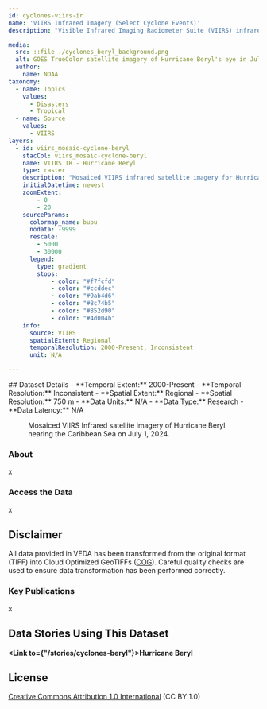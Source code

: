 ```yaml
---
id: cyclones-viirs-ir
name: 'VIIRS Infrared Imagery (Select Cyclone Events)'
description: "Visible Infrared Imaging Radiometer Suite (VIIRS) infrared satellite imagery for select cyclone events."

media:
  src: ::file ./cyclones_beryl_background.png
  alt: GOES TrueColor satellite imagery of Hurricane Beryl's eye in July of 2024.
  author: 
    name: NOAA 
taxonomy:
  - name: Topics
    values:
      - Disasters
      - Tropical
  - name: Source
    values:
      - VIIRS
layers:
  - id: viirs_mosaic-cyclone-beryl
    stacCol: viirs_mosaic-cyclone-beryl
    name: VIIRS IR - Hurricane Beryl
    type: raster
    description: "Mosaiced VIIRS infrared satellite imagery for Hurricane Beryl."
    initialDatetime: newest
    zoomExtent:
        - 0
        - 20
    sourceParams:
      colormap_name: bupu    
      nodata: -9999
      rescale:
        - 5000
        - 30000
      legend:
        type: gradient
        stops:
            - color: "#f7fcfd"
            - color: "#ccddec"
            - color: "#9ab4d6"
            - color: "#8c74b5"
            - color: "#852d90"
            - color: "#4d004b"
    info:
      source: VIIRS
      spatialExtent: Regional
      temporalResolution: 2000-Present, Inconsistent
      unit: N/A

---
```

<Block>
  <Prose>
  ## Dataset Details
  - **Temporal Extent:** 2000-Present
  - **Temporal Resolution:** Inconsistent
  - **Spatial Extent:** Regional
  - **Spatial Resolution:**  750 m
  - **Data Units:** N/A
  - **Data Type:** Research
  - **Data Latency:** N/A
  </Prose>
<Figure>
  <Map
    center={[-62, 13.5]}
    zoom={5.25}
    datasetId='viirs_mosaic-cyclone-beryl'
    layerId='viirs_mosaic-cyclone-beryl'
    dateTime='2024-07-01'
  />
  <Caption
    attrAuthor='NASA'
    attrUrl='https://nasa.gov/'
  >
  Mosaiced VIIRS Infrared satellite imagery of Hurricane Beryl nearing the Caribbean Sea on July 1, 2024.
  </Caption>
</Figure>
</Block>

<Block>
  <Prose>

  ### About

  x
  </Prose>
</Block>

<Block>
  <Prose>
  
  ### Access the Data

  x

  </Prose>
</Block>

<Block>
  <Prose>
  
  ## Disclaimer

  All data provided in VEDA has been transformed from the original format (TIFF) into Cloud Optimized GeoTIFFs ([COG](https://www.cogeo.org)). Careful quality checks are used to ensure data transformation has been performed correctly.  
  
  </Prose>
</Block>

<Block>
  <Prose>

  ### Key Publications
  
  x
  </Prose>
</Block>

<Block>
  <Prose>
  
  ## Data Stories Using This Dataset
  
  **<Link to={"/stories/cyclones-beryl"}>Hurricane Beryl</Link>**

  </Prose>
</Block>

<Block>
  <Prose>
  
  ## License
  
  [Creative Commons Attribution 1.0 International](https://creativecommons.org/publicdomain/zero/1.0/legalcode) (CC BY 1.0)

  </Prose>
</Block>